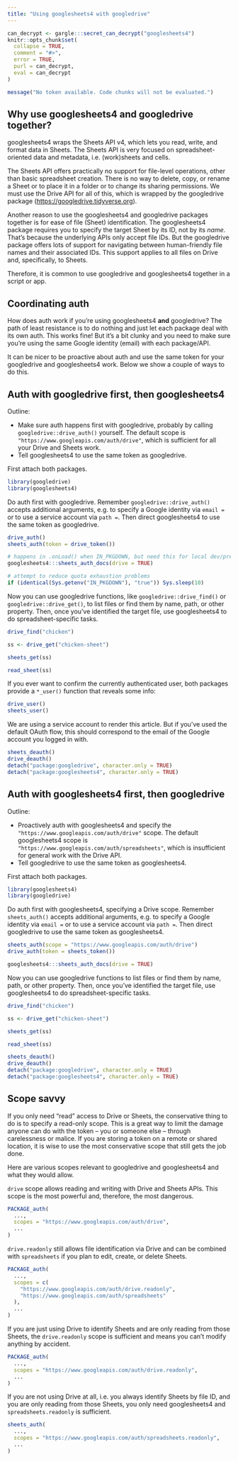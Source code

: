 ```yaml
---
title: "Using googlesheets4 with googledrive"
---
```


```r
can_decrypt <- gargle:::secret_can_decrypt("googlesheets4")
knitr::opts_chunk$set(
  collapse = TRUE,
  comment = "#>",
  error = TRUE,
  purl = can_decrypt,
  eval = can_decrypt
)
```

```r
message("No token available. Code chunks will not be evaluated.")
```

## Why use googlesheets4 and googledrive together?

googlesheets4 wraps the Sheets API v4, which lets you read, write, and format data in Sheets. The Sheets API is very focused on spreadsheet-oriented data and metadata, i.e. (work)sheets and cells.

The Sheets API offers practically no support for file-level operations, other than basic spreadsheet creation. There is no way to delete, copy, or rename a Sheet or to place it in a folder or to change its sharing permissions. We must use the Drive API for all of this, which is wrapped by the googledrive package (<https://googledrive.tidyverse.org>).

Another reason to use the googlesheets4 and googledrive packages together is for ease of file (Sheet) identification. The googlesheets4 package requires you to specify the target Sheet by its ID, not by its *name*. That's because the underlying APIs only accept file IDs. But the googledrive package offers lots of support for navigating between human-friendly file names and their associated IDs. This support applies to all files on Drive and, specifically, to Sheets.

Therefore, it is common to use googledrive and googlesheets4 together in a script or app.

## Coordinating auth

How does auth work if you're using googlesheets4 **and** googledrive? The path of least resistance is to do nothing and just let each package deal with its own auth. This works fine! But it's a bit clunky and you need to make sure you're using the same Google identity (email) with each package/API.

It can be nicer to be proactive about auth and use the same token for your googledrive and googlesheets4 work. Below we show a couple of ways to do this.

## Auth with googledrive first, then googlesheets4

Outline:

  * Make sure auth happens first with googledrive, probably by calling `googledrive::drive_auth()` yourself. The default scope is `"https://www.googleapis.com/auth/drive"`, which is sufficient for all your Drive and Sheets work.
  * Tell googlesheets4 to use the same token as googledrive.

First attach both packages.

```r
library(googledrive)
library(googlesheets4)
```

Do auth first with googledrive. Remember `googledrive::drive_auth()` accepts additional arguments, e.g. to specify a Google identity via `email =` or to use a service account via `path =`. Then direct googlesheets4 to use the same token as googledrive.

```r
drive_auth()
sheets_auth(token = drive_token())
```

```r
# happens in .onLoad() when IN_PKGDOWN, but need this for local dev/preview
googlesheets4:::sheets_auth_docs(drive = TRUE) 

# attempt to reduce quota exhaustion problems
if (identical(Sys.getenv("IN_PKGDOWN"), "true")) Sys.sleep(10)
```

Now you can use googledrive functions, like `googledrive::drive_find()` or `googledrive::drive_get()`, to list files or find them by name, path, or other property. Then, once you've identified the target file, use googlesheets4 to do spreadsheet-specific tasks.

```r
drive_find("chicken")

ss <- drive_get("chicken-sheet")

sheets_get(ss)

read_sheet(ss)
```

If you ever want to confirm the currently authenticated user, both packages provide a `*_user()` function that reveals some info:

```r
drive_user()
sheets_user()
```

We are using a service account to render this article. But if you've used the default OAuth flow, this should correspond to the email of the Google account you logged in with.

```r
sheets_deauth()
drive_deauth()
detach("package:googledrive", character.only = TRUE)
detach("package:googlesheets4", character.only = TRUE)
```

## Auth with googlesheets4 first, then googledrive

Outline:

  * Proactively auth with googlesheets4 and specify the `"https://www.googleapis.com/auth/drive"` scope. The default googlesheets4 scope is `"https://www.googleapis.com/auth/spreadsheets"`, which is insufficient for general work with the Drive API.
  * Tell googledrive to use the same token as googlesheets4.

First attach both packages.

```r
library(googlesheets4)
library(googledrive)
```

Do auth first with googlesheets4, specifying a Drive scope. Remember `sheets_auth()` accepts additional arguments, e.g. to specify a Google identity via `email =` or to use a service account via `path =`. Then direct googledrive to use the same token as googlesheets4.

```r
sheets_auth(scope = "https://www.googleapis.com/auth/drive")
drive_auth(token = sheets_token())
```

```r
googlesheets4:::sheets_auth_docs(drive = TRUE)
```

Now you can use googledrive functions to list files or find them by name, path, or other property. Then, once you've identified the target file, use googlesheets4 to do spreadsheet-specific tasks.

```r
drive_find("chicken")

ss <- drive_get("chicken-sheet")

sheets_get(ss)

read_sheet(ss)
```

```r
sheets_deauth()
drive_deauth()
detach("package:googledrive", character.only = TRUE)
detach("package:googlesheets4", character.only = TRUE)
```

## Scope savvy

If you only need "read" access to Drive or Sheets, the conservative thing to do is to specify a read-only scope. This is a great way to limit the damage anyone can do with the token -- you or someone else -- through carelessness or malice. If you are storing a token on a remote or shared location, it is wise to use the most conservative scope that still gets the job done.

Here are various scopes relevant to googledrive and googlesheets4 and what they would allow.

`drive` scope allows reading and writing with Drive and Sheets APIs. This scope is the most powerful and, therefore, the most dangerous.

```r
PACKAGE_auth(
  ...,
  scopes = "https://www.googleapis.com/auth/drive",
  ...
)
```

`drive.readonly` still allows file identification via Drive and can be combined with `spreadsheets` if you plan to edit, create, or delete Sheets.

```r
PACKAGE_auth(
  ...,
  scopes = c(
    "https://www.googleapis.com/auth/drive.readonly",
    "https://www.googleapis.com/auth/spreadsheets"
  ),
  ...
)
```

If you are just using Drive to identify Sheets and are only reading from those Sheets, the `drive.readonly` scope is sufficient and means you can't modify anything by accident.

```r
PACKAGE_auth(
  ...,
  scopes = "https://www.googleapis.com/auth/drive.readonly",
  ...
)
```

If you are not using Drive at all, i.e. you always identify Sheets by file ID, and you are only reading from those Sheets, you only need googlesheets4 and `spreadsheets.readonly` is sufficient.

```r
sheets_auth(
  ...,
  scopes = "https://www.googleapis.com/auth/spreadsheets.readonly",
  ...
)
```
